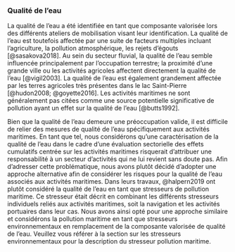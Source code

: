 ### Qualité de l'eau

La qualité de l’eau a été identifiée en tant que composante valorisée lors des différents ateliers de mobilisation visant leur identification. La qualité de l’eau est toutefois affectée par une suite de facteurs multiples incluant l’agriculture, la pollution atmosphérique, les rejets d’égouts [@sasakova2018]. Au sein du secteur fluvial, la qualité de l’eau semble influencée principalement par l’occupation terrestre; la proximité d’une grande ville ou les activités agricoles affectent directement la qualité de l’eau [@vigil2003]. La qualité de l’eau est également grandement affectée par les terres agricoles très présentes dans le lac Saint-Pierre [@hudon2008; @goyette2016]. Les activités maritimes ne sont généralement pas citées comme une source potentielle significative de pollution ayant un effet sur la qualité de l’eau [@butts1992].

Bien que la qualité de l’eau demeure une préoccupation valide, il est difficile de relier des mesures de qualité de l’eau spécifiquement aux activités maritimes. En tant que tel, nous considérons qu’une caractérisation de la qualité de l’eau dans le cadre d’une évaluation sectorielle des effets cumulatifs centrée sur les activités maritimes risquerait d’attribuer une responsabilité à un secteur d’activités qui ne lui revient sans doute pas. Afin d’adresser cette problématique, nous avons plutôt décidé d’adopter une approche alternative afin de considérer les risques pour la qualité de l’eau associés aux activités maritimes. Dans leurs travaux, @halpern2019 ont plutôt considéré la qualité de l’eau en tant que stresseurs de pollution maritime. Ce stresseur était décrit en combinant les différents stresseurs individuels reliés aux activités maritimes, soit la navigation et les activités portuaires dans leur cas. Nous avons ainsi opté pour une approche similaire et considérons la pollution maritime en tant que stresseurs environnementaux en remplacement de la composante valorisée de qualité de l’eau. Veuillez vous référer à la section sur les stresseurs environnementaux pour la description du stresseur pollution maritime.



<br/>
